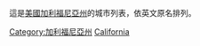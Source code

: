 {{noteTA
|G1=CACities
}}
這是[[美國|美國]][[加利福尼亞州|加利福尼亞州]]的城市列表，依英文原名排列。
{{Commonscat|Cities in California}}

[[Category:加利福尼亞州|Category:加利福尼亞州]]
[[Category:美國各州城市|California]]
